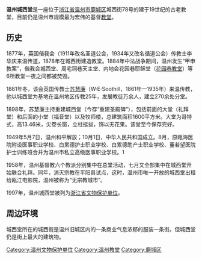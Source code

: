 {{文物保护单位
| 级别 = 省级
| 省区市 = 浙江省
| 名称 = 城西基督教堂
| 图片 = 城西基督堂1.jpg
| 编号 = 
| 分类 = 近现代重要史迹及代表性建筑
| 时代 = 1898年
| 所在 = [[温州市|温州市]][[鹿城区|鹿城区]]
| 登录 = 1997年
}}
'''温州城西堂'''是一座位于[[浙江省|浙江省]][[温州市|温州市]][[鹿城区|鹿城区]]城西街78号的建于19世纪的古老教堂，目前仍是温州市规模最为宏伟的基督[[教堂|教堂]]。

==历史==
1877年，英国偕我会（1911年改名圣道公会，1934年又改名循道公会）传教士李华庆来温传道，1878年在城西街建造教堂。1884年中法战争期间，温州发生“甲申教案”，偕我会城西堂、周宅祠巷天主堂、内地会花园巷耶稣堂（[[花园巷教堂|花园巷教堂]]）等6所教堂一夜之间都被焚毁。 

1881年冬，该会英国传教士[[苏慧廉|苏慧廉]]（W·E·Soothill，1861年—1935年）来温传教，他以城西堂为基地在温州地区传教25年，发展教徒万余人，建立270余处分堂。

1898年，苏慧廉主持重建城西堂（今存“重建圣殿碑”），包括前面的大堂（礼拜堂）和后面的小堂（福音堂）以及牧师楼，总建筑面积1600平方米。大堂为哥特式，高13.46米，尖卷长窗，立柱挺拔，饰以无花果。该堂至今保存完好。

1949年5月7日，温州和平解放；10月1日，中华人民共和国成立。8月，原瓯海医院附设医事职业学校、白累德护士职业学校、白累德助产士职业学校、董若望医院护士训练班合并为温州市私立高级医事职业学校。1 

1958年，温州基督教六个教派分别集中在总堂活动，七月又全部集中在城西堂开始联合礼拜。同年，消灭宗教在平阳县试点，这时，温州市唯一开放的城西堂出租给瓯江电影院，温州被称为“无宗教城市”。 

1997年，温州城西堂被列为[[浙江省文物保护单位|浙江省文物保护单位]]。

==周边环境==
城西堂所在的城西街是温州旧城区内的一条商业气息浓郁的服装一条街。但城西堂仍是街上最大的建筑物。

{{温州市境内的浙江省文物保护单位}}
[[Category:温州文物保护单位|Category:温州文物保护单位]]
[[Category:温州教堂|Category:温州教堂]]
[[Category:鹿城区|Category:鹿城区]]